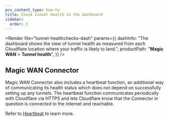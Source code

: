 ```yaml
---
pcx_content_type: how-to
title: Check tunnel health in the dashboard
sidebar:
  order: 3
---
```



<Render
	file="tunnel-healthchecks-dash"
	params={{
		dashInfo:
			"The dashboard shows the view of tunnel health as measured from each Cloudflare location where your traffic is likely to land.",
		productPath: "**Magic WAN** > **Tunnel health**",
	}}
/>

## Magic WAN Connector

Magic WAN Connector also includes a heartbeat function, an additional way of communicating its health status which does not depend on successfully setting up any tunnels. The heartbeat function communicates periodically with Cloudflare via HTTPS and lets Cloudflare know that the Connector in question is connected to the Internet and reachable.

Refer to [Heartbeat](/magic-wan/configuration/connector/maintenance/heartbeat/) to learn more.
